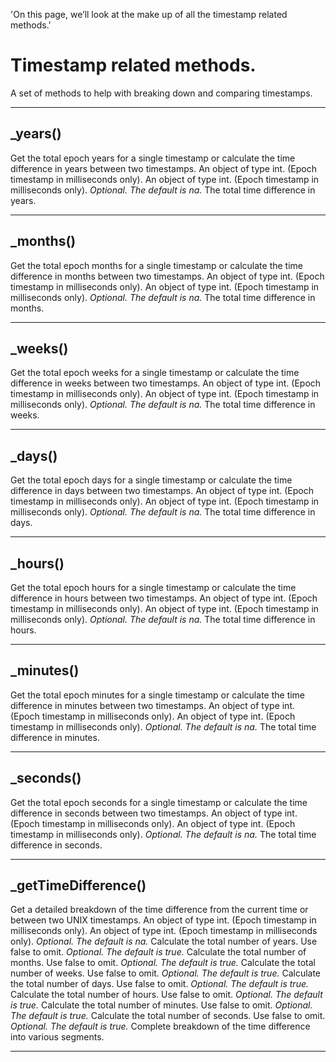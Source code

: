   'On this page, we’ll look at the make up of all the timestamp related methods.'

# Timestamp related methods.
A set of methods to help with breaking down and comparing timestamps.

---

## _years()
Get the total epoch years for a single timestamp or calculate the time difference in years between two timestamps.
<Properties>
  <Property name="this" type="object">
    An object of type int. (Epoch timestamp in milliseconds only).
  </Property>
  <Property name="timestamp2" type="int">
    An object of type int. (Epoch timestamp in milliseconds only). _Optional. The default is na._
  </Property>
  <Property name="returns" type="int/float">
    The total time difference in years.
  </Property>
</Properties>

---

## _months()
Get the total epoch months for a single timestamp or calculate the time difference in months between two timestamps.
<Properties>
  <Property name="this" type="object">
    An object of type int. (Epoch timestamp in milliseconds only).
  </Property>
  <Property name="timestamp2" type="int">
    An object of type int. (Epoch timestamp in milliseconds only). _Optional. The default is na._
  </Property>
  <Property name="returns" type="int/float">
    The total time difference in months.
  </Property>
</Properties>

---

## _weeks()
Get the total epoch weeks for a single timestamp or calculate the time difference in weeks between two timestamps.
<Properties>
  <Property name="this" type="object">
    An object of type int. (Epoch timestamp in milliseconds only).
  </Property>
  <Property name="timestamp2" type="int">
    An object of type int. (Epoch timestamp in milliseconds only). _Optional. The default is na._
  </Property>
  <Property name="returns" type="int/float">
    The total time difference in weeks.
  </Property>
</Properties>

---

## _days()
Get the total epoch days for a single timestamp or calculate the time difference in days between two timestamps.
<Properties>
  <Property name="this" type="object">
    An object of type int. (Epoch timestamp in milliseconds only).
  </Property>
  <Property name="timestamp2" type="int">
    An object of type int. (Epoch timestamp in milliseconds only). _Optional. The default is na._
  </Property>
  <Property name="returns" type="int/float">
    The total time difference in days.
  </Property>
</Properties>

---

## _hours()
Get the total epoch hours for a single timestamp or calculate the time difference in hours between two timestamps.
<Properties>
  <Property name="this" type="object">
    An object of type int. (Epoch timestamp in milliseconds only).
  </Property>
  <Property name="timestamp2" type="int">
    An object of type int. (Epoch timestamp in milliseconds only). _Optional. The default is na._
  </Property>
  <Property name="returns" type="int/float">
    The total time difference in hours.
  </Property>
</Properties>

---

## _minutes()
Get the total epoch minutes for a single timestamp or calculate the time difference in minutes between two timestamps.
<Properties>
  <Property name="this" type="object">
    An object of type int. (Epoch timestamp in milliseconds only).
  </Property>
  <Property name="timestamp2" type="int">
    An object of type int. (Epoch timestamp in milliseconds only). _Optional. The default is na._
  </Property>
  <Property name="returns" type="int/float">
    The total time difference in minutes.
  </Property>
</Properties>

---

## _seconds()
Get the total epoch seconds for a single timestamp or calculate the time difference in seconds between two timestamps.
<Properties>
  <Property name="this" type="object">
    An object of type int. (Epoch timestamp in milliseconds only).
  </Property>
  <Property name="timestamp2" type="int">
    An object of type int. (Epoch timestamp in milliseconds only). _Optional. The default is na._
  </Property>
  <Property name="returns" type="int/float">
    The total time difference in seconds.
  </Property>
</Properties>

---

## _getTimeDifference()
Get a detailed breakdown of the time difference from the current time or between two UNIX timestamps.
<Properties>
  <Property name="this" type="object">
    An object of type int. (Epoch timestamp in milliseconds only).
  </Property>
  <Property name="timestamp2" type="int">
    An object of type int. (Epoch timestamp in milliseconds only). _Optional. The default is na._
  </Property>
  <Property name="years" type="bool">
    Calculate the total number of years. Use false to omit. _Optional. The default is true._
  </Property>
  <Property name="months" type="bool">
    Calculate the total number of months. Use false to omit. _Optional. The default is true._
  </Property>
  <Property name="weeks" type="bool">
    Calculate the total number of weeks. Use false to omit. _Optional. The default is true._
  </Property>
  <Property name="days" type="bool">
    Calculate the total number of days. Use false to omit. _Optional. The default is true._
  </Property>
  <Property name="hours" type="bool">
    Calculate the total number of hours. Use false to omit. _Optional. The default is true._
  </Property>
  <Property name="minutes" type="bool">
    Calculate the total number of minutes. Use false to omit. _Optional. The default is true._
  </Property>
  <Property name="seconds" type="bool">
    Calculate the total number of seconds. Use false to omit. _Optional. The default is true._
  </Property>
  <Property name="returns" type="int/float">
     Complete breakdown of the time difference into various segments.
  </Property>
</Properties>

---